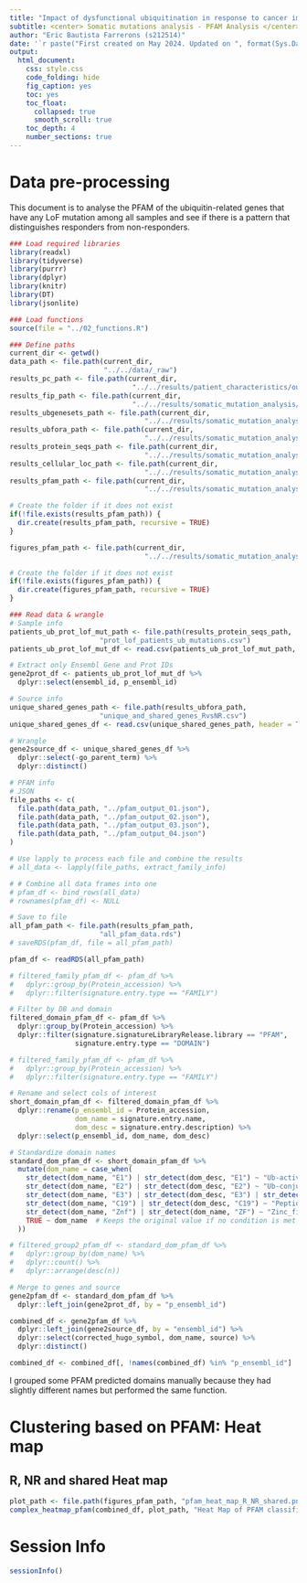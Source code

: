 ```yaml
---
title: "Impact of dysfunctional ubiquitination in response to cancer immunotherapy"
subtitle: <center> Somatic mutations analysis - PFAM Analysis </center>
author: "Eric Bautista Farrerons (s212514)"
date: '`r paste("First created on May 2024. Updated on ", format(Sys.Date(), "%d %B %Y"))`'
output:
  html_document:
    css: style.css
    code_folding: hide
    fig_caption: yes
    toc: yes
    toc_float:
      collapsed: true
      smooth_scroll: true
    toc_depth: 4
    number_sections: true
---
```


# Data pre-processing

This document is to analyse the PFAM of the ubiquitin-related genes that have any LoF mutation among all samples and see if there is a pattern that distinguishes responders from non-responders.

```r
### Load required libraries
library(readxl)
library(tidyverse)
library(purrr)
library(dplyr)
library(knitr)
library(DT)
library(jsonlite)

### Load functions
source(file = "../02_functions.R")

### Define paths
current_dir <- getwd()
data_path <- file.path(current_dir,
                       "../../data/_raw")
results_pc_path <- file.path(current_dir,
                              "../../results/patient_characteristics/output")
results_fip_path <- file.path(current_dir,
                              "../../results/somatic_mutation_analysis/functional_impact_prediction/output")
results_ubgenesets_path <- file.path(current_dir, 
                                 "../../results/somatic_mutation_analysis/ubiquitin_custom_GS/output")
results_ubfora_path <- file.path(current_dir, 
                                 "../../results/somatic_mutation_analysis/ubiquitin_fora/output")
results_protein_seqs_path <- file.path(current_dir, 
                                 "../../results/somatic_mutation_analysis/protein_seqs/output")
results_cellular_loc_path <- file.path(current_dir, 
                                 "../../results/somatic_mutation_analysis/cellular_loc/output")
results_pfam_path <- file.path(current_dir, 
                                 "../../results/somatic_mutation_analysis/pfam_analysis/output")

# Create the folder if it does not exist
if(!file.exists(results_pfam_path)) {
  dir.create(results_pfam_path, recursive = TRUE)
}

figures_pfam_path <- file.path(current_dir, 
                                 "../../results/somatic_mutation_analysis/pfam_analysis/figures")

# Create the folder if it does not exist
if(!file.exists(figures_pfam_path)) {
  dir.create(figures_pfam_path, recursive = TRUE)
}

### Read data & wrangle
# Sample info
patients_ub_prot_lof_mut_path <- file.path(results_protein_seqs_path, 
                      "prot_lof_patients_ub_mutations.csv")
patients_ub_prot_lof_mut_df <- read.csv(patients_ub_prot_lof_mut_path, header = TRUE)[ , -1]

# Extract only Ensembl Gene and Prot IDs
gene2prot_df <- patients_ub_prot_lof_mut_df %>% 
  dplyr::select(ensembl_id, p_ensembl_id)

# Source info
unique_shared_genes_path <- file.path(results_ubfora_path, 
                      "unique_and_shared_genes_RvsNR.csv")
unique_shared_genes_df <- read.csv(unique_shared_genes_path, header = TRUE)[ , -1]

# Wrangle
gene2source_df <- unique_shared_genes_df %>% 
  dplyr::select(-go_parent_term) %>% 
  dplyr::distinct()

# PFAM info
# JSON
file_paths <- c(
  file.path(data_path, "../pfam_output_01.json"),
  file.path(data_path, "../pfam_output_02.json"),
  file.path(data_path, "../pfam_output_03.json"),
  file.path(data_path, "../pfam_output_04.json")
)

# Use lapply to process each file and combine the results
# all_data <- lapply(file_paths, extract_family_info)

# # Combine all data frames into one
# pfam_df <- bind_rows(all_data)
# rownames(pfam_df) <- NULL

# Save to file
all_pfam_path <- file.path(results_pfam_path, 
                      "all_pfam_data.rds")
# saveRDS(pfam_df, file = all_pfam_path)

pfam_df <- readRDS(all_pfam_path)

# filtered_family_pfam_df <- pfam_df %>% 
#   dplyr::group_by(Protein_accession) %>% 
#   dplyr::filter(signature.entry.type == "FAMILY")

# Filter by DB and domain
filtered_domain_pfam_df <- pfam_df %>% 
  dplyr::group_by(Protein_accession) %>% 
  dplyr::filter(signature.signatureLibraryRelease.library == "PFAM", 
                signature.entry.type == "DOMAIN")

# filtered_family_pfam_df <- pfam_df %>% 
#   dplyr::group_by(Protein_accession) %>% 
#   dplyr::filter(signature.entry.type == "FAMILY")

# Rename and select cols of interest
short_domain_pfam_df <- filtered_domain_pfam_df %>% 
  dplyr::rename(p_ensembl_id = Protein_accession,
                dom_name = signature.entry.name,
                dom_desc = signature.entry.description) %>% 
  dplyr::select(p_ensembl_id, dom_name, dom_desc)

# Standardize domain names
standard_dom_pfam_df <- short_domain_pfam_df %>% 
  mutate(dom_name = case_when(
    str_detect(dom_name, "E1") | str_detect(dom_desc, "E1") ~ "Ub-activating_E1",
    str_detect(dom_name, "E2") | str_detect(dom_desc, "E2") ~ "Ub-conjugting_E2",
    str_detect(dom_name, "E3") | str_detect(dom_desc, "E3") | str_detect(dom_name, "HECT_dom") | str_detect(dom_name, "RING") ~ "Ub-prot_ligase_E3",
    str_detect(dom_name, "C19") | str_detect(dom_desc, "C19") ~ "Peptidase_C19",
    str_detect(dom_name, "Znf") | str_detect(dom_name, "ZF") ~ "Zinc_finger",
    TRUE ~ dom_name  # Keeps the original value if no condition is met
  ))

# filtered_group2_pfam_df <- standard_dom_pfam_df %>%
#   dplyr::group_by(dom_name) %>%
#   dplyr::count() %>%
#   dplyr::arrange(desc(n))

# Merge to genes and source
gene2pfam_df <- standard_dom_pfam_df %>% 
  dplyr::left_join(gene2prot_df, by = "p_ensembl_id")

combined_df <- gene2pfam_df %>% 
  dplyr::left_join(gene2source_df, by = "ensembl_id") %>% 
  dplyr::select(corrected_hugo_symbol, dom_name, source) %>% 
  dplyr::distinct()

combined_df <- combined_df[, !names(combined_df) %in% "p_ensembl_id"]
```

I grouped some PFAM predicted domains manually because they had slightly different names but performed the same function.

# Clustering based on PFAM: Heat map

## R, NR and shared Heat map

```r
plot_path <- file.path(figures_pfam_path, "pfam_heat_map_R_NR_shared.png")
complex_heatmap_pfam(combined_df, plot_path, "Heat Map of PFAM classification of ub genes", 15, 15)
```

# Session Info

```r
sessionInfo()
```

